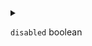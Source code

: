 
<details>
<summary>

`disabled`  <span class="config-field-type">boolean</span> 

</summary>

Disabled can be used to disable the hook

</details>
